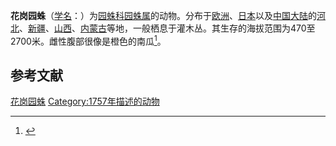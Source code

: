 {{Speciesbox
| genus = Araneus
| species = marmoreus
| image = Marbled Orb Weaver.jpg
| image_caption = ''Araneus marmoreus marmoreus''（雌性）
| image2 = Marbled Orbweaver - Araneus marmoreus, Julie Metz Wetlands, Woodbridge, Virginia - 05.jpg
| image2_caption = ''Araneus marmoreus marmoreus''（雄性）
| authority = [[卡尔·亚历山大·克莱克|Clerck]], 1757
}}

'''花岗园蛛'''（[[学名|学名]]：{{lang|la|''Araneus marmoreus''}}）为[[园蛛科|园蛛科]][[园蛛属|园蛛属]]的动物。分布于[[欧洲|欧洲]]、[[日本|日本]]以及[[中国大陆|中国大陆]]的[[河北|河北]]、[[新疆|新疆]]、[[山西|山西]]、[[内蒙古|内蒙古]]等地，一般栖息于灌木丛。其生存的海拔范围为470至2700米。雌性腹部很像是橙色的南瓜<ref>{{cite web |last1=Hawkes |first1=Alison |date=31 October 2012 |title=Signs of the Season: Pumpkin spiders on the move |url=https://baynature.org/article/signs-of-the-season-pumpkin-spiders-on-the-move/ |accessdate=2017-11-12 |website=Bay Nature |archive-date=2018-09-30 |archive-url=https://web.archive.org/web/20180930034118/https://baynature.org/article/signs-of-the-season-pumpkin-spiders-on-the-move/ |dead-url=no }}</ref>。

== 参考文献 ==
{{reflist}}

{{Wikispecies|Araneus marmoreus}}
{{Taxonbar|from=Q263978}}

[[Category:园蛛属|花岗园蛛]]
[[Category:1757年描述的动物|Category:1757年描述的动物]]


{{蜘蛛小作品}}